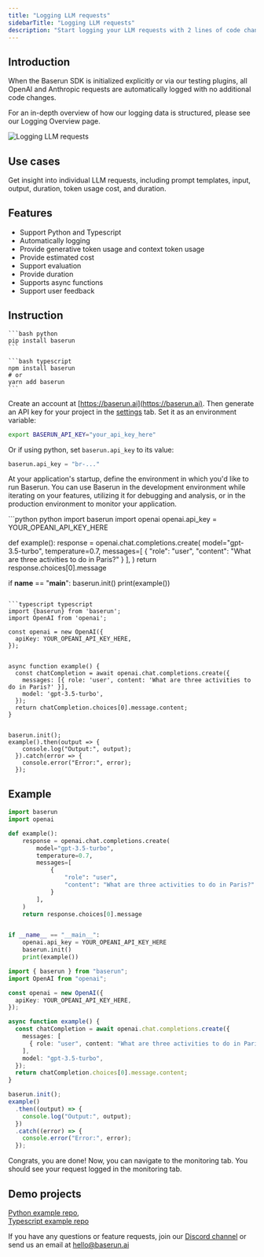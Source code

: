 ```yaml
---
title: "Logging LLM requests"
sidebarTitle: "Logging LLM requests"
description: "Start logging your LLM requests with 2 lines of code changes."
---
```


## Introduction

When the Baserun SDK is initialized explicitly or via our testing plugins, all OpenAI and Anthropic requests are automatically logged with no additional code changes.

For an in-depth overview of how our logging data is structured, please see our Logging Overview page.

![Logging LLM requests](/images/trace_llm_request.png)

## Use cases

Get insight into individual LLM requests, including prompt templates, input, output, duration, token usage cost, and duration.

## Features

- Support Python and Typescript
- Automatically logging
- Provide generative token usage and context token usage
- Provide estimated cost
- Support evaluation
- Provide duration
- Supports async functions
- Support user feedback

## Instruction

<Steps>
<Step title="Install Baserun SDK">

<CodeGroup>

    ```bash python
    pip install baserun
    ```

    ```bash typescript
    npm install baserun
    # or
    yarn add baserun
    ```

</CodeGroup>
</Step>
<Step title="Generate an API key">

Create an account at [https://baserun.ai](https://baserun.ai). Then generate an API key for your project in the [settings](https://baserun.ai/settings) tab. Set it as an environment variable:

```bash
export BASERUN_API_KEY="your_api_key_here"
```

Or if using python, set `baserun.api_key` to its value:

```python
baserun.api_key = "br-..."
```

</Step>
<Step title="Initialize Baserun">

At your application's startup, define the environment in which you'd like to run Baserun. You can use Baserun in the development environment while iterating on your features, utilizing it for debugging and analysis, or in the production environment to monitor your application.

<CodeGroup>
```python python
import baserun
import openai
openai.api_key = YOUR_OPEANI_API_KEY_HERE

def example():
response = openai.chat.completions.create(
model="gpt-3.5-turbo",
temperature=0.7,
messages=[
{
"role": "user",
"content": "What are three activities to do in Paris?"
}
],
)
return response.choices[0].message

if **name** == "**main**":
baserun.init()
print(example())

````

```typescript typescript
import {baserun} from 'baserun';
import OpenAI from 'openai';

const openai = new OpenAI({
  apiKey: YOUR_OPEANI_API_KEY_HERE,
});


async function example() {
  const chatCompletion = await openai.chat.completions.create({
    messages: [{ role: 'user', content: 'What are three activities to do in Paris?' }],
    model: 'gpt-3.5-turbo',
  });
  return chatCompletion.choices[0].message.content;
}


baserun.init();
example().then(output => {
    console.log("Output:", output);
  }).catch(error => {
    console.error("Error:", error);
  });
````

</CodeGroup>
</Step>
</Steps>

## Example

<CodeGroup>

```python python
import baserun
import openai

def example():
    response = openai.chat.completions.create(
        model="gpt-3.5-turbo",
        temperature=0.7,
        messages=[
            {
                "role": "user",
                "content": "What are three activities to do in Paris?"
            }
        ],
    )
    return response.choices[0].message


if __name__ == "__main__":
    openai.api_key = YOUR_OPEANI_API_KEY_HERE
    baserun.init()
    print(example())

```

```typescript typescript
import { baserun } from "baserun";
import OpenAI from "openai";

const openai = new OpenAI({
  apiKey: YOUR_OPEANI_API_KEY_HERE,
});

async function example() {
  const chatCompletion = await openai.chat.completions.create({
    messages: [
      { role: "user", content: "What are three activities to do in Paris?" },
    ],
    model: "gpt-3.5-turbo",
  });
  return chatCompletion.choices[0].message.content;
}

baserun.init();
example()
  .then((output) => {
    console.log("Output:", output);
  })
  .catch((error) => {
    console.error("Error:", error);
  });
```

</CodeGroup>

Congrats, you are done! Now, you can navigate to the monitoring tab. You should see your request logged in the monitoring tab.

## Demo projects

[Python example repo](https://github.com/baserun-ai/testing-agent/), <br />
[Typescript example repo](https://github.com/baserun-ai/testing-agent-js)

If you have any questions or feature requests, join our [Discord channel](https://discord.com/invite/xEPFsvSmkb) or send us an email at [hello@baserun.ai](mailto:hello@baserun.ai)
